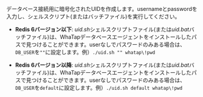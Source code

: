 データベース接続用に暗号化されたUIDを作成します。usernameとpasswordを入力し、シェルスクリプト(またはバッチファイル)を実行してください。 

<InDoc product='redis'>

- **Redis 6バージョン以下**: <em>uid.sh</em>シェルスクリプトファイル(または<em>uid.bat</em>バッチファイル)は、WhaTapデータベースエージェントをインストールしたパスで見つけることができます。userなしでパスワードのみある場合は、<code>DB_USER</code>を<code>""</code>に設定します。例）`./uid.sh "" whatap\!pwd`

- **Redis 6バージョン以降**: <em>uid.sh</em>シェルスクリプトファイル(または<em>uid.bat</em>バッチファイル)は、WhaTapデータベースエージェントをインストールしたパスで見つけることができます。userなしでパスワードのみある場合は、<code>DB_USER</code>を<code>default</code>に設定します。例）`./uid.sh default whatap\!pwd`

</InDoc>
